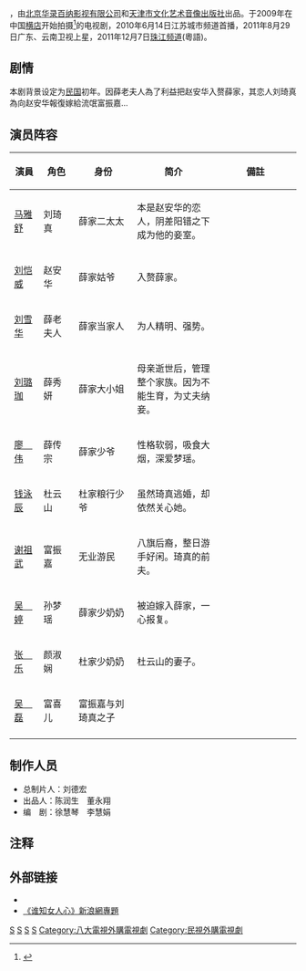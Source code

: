 {{电视节目信息框 
| 名称       = 谁知女人心
| 英文名称    = ''Who Knows the Female of the Women''
| 原名       = 
| 图片       = 电视剧谁知女人心 2010.jpg
| 图说       = 电视剧海报
| 类型       = 民国剧
| 原创       = 
| 发展       = 
| 导演       = [[何丽萍|何丽萍]] 
| 主持       = 
| 演出       = 
| 配音       = 
| 旁白       = 
| 主题曲     = 
| 片头曲     = 
| 片尾曲     = 
| 作曲       = 
| 国家       = {{CHNML}}
| 地区       = 
| 语言       = [[汉语普通话|汉语普通话]]
| 字幕       = 中文
| 季数       = 
| 系列数     = 
| 辑数       = 
| 集数       = 30集
| 每集列表   = 
| 执行制片   = 
| 制片人     = 
| 监制       = 
| 副制片人   = 
| 共同制片人 = 
| 制作公司   = [[华录百纳|华录百纳]]/[[天津市文化艺术音像出版社|天津市文化艺术音像出版社]]
| 编审       = 
| 剪辑       = 
| 外景       = 
| 机位       = 
| 每集长     = 
| 频道       = 
| 电视网     = 
| 电视台     = 
| 视频制式   = 
| 音频制式   = 
| 首播国家   = {{CHNML}}
| 首播地区   = 
| 开始       = 2010年6月14日
| 结束       = 
| 晚于       = 
| 早于       = 
| 相关剧集   = 
| 中国大陆名称 = 
| 台湾名称     = 
| 港澳名称     = 
| 马新名称     = 
| 官方网站     = 
| imdb_id    = 
| tv_com_id  = 
}}
{{engname|《谁知女人心》|Who Knows the Female of the Women}}，由[[北京华录百纳影视有限公司|北京华录百纳影视有限公司]]和[[天津市文化艺术音像出版社|天津市文化艺术音像出版社]]出品。于2009年在中国[[横店影视城|横店]]开始拍摄<ref>{{cite web|url=http://ent.sina.com.cn/v/m/2009-06-16/18582567125.shtml|title=《谁知女人心》横店开机 金牌制片人阮虔芷操刀|publisher=新浪网|date=2009年6月16日|accessdate=2010-08-12|language=Zh-hans|archive-date=2014-09-03|archive-url=https://web.archive.org/web/20140903112136/http://ent.sina.com.cn/v/m/2009-06-16/18582567125.shtml|dead-url=no}}</ref>的电视剧，2010年6月14日江苏城市频道首播，2011年8月29日广东、云南卫视上星，2011年12月7日[[珠江频道|珠江频道]](粵語)。

== 剧情 ==
本剧背景设定为[[中华民国|民国]]初年。因薛老夫人為了利益把赵安华入赘薛家，其恋人刘琦真為向赵安华報復嫁給流氓富振嘉...

== 演员阵容 ==
{| border="2" cellpadding="4" cellspacing="1" style="background: #f9f9f9;font-size:95%; border: 1px #aaa solid; border-collapse: collapse;"
|- bgcolor="#B0C4DE" align="center"
!width=10%|演員
!width=12%|角色
!width=20%|身份
!简介
!備註
|-
|[[马雅舒|马雅舒]]||刘琦真||薛家二太太||本是赵安华的恋人，阴差阳错之下成为他的妾室。||
|-
|[[刘恺威|刘恺威]]||赵安华||薛家姑爷||入赘薛家。||
|-
|[[刘雪华|刘雪华]]||薛老夫人 ||薛家当家人||为人精明、强势。||
|-
|[[刘璐珈|刘璐珈]]||薛秀妍||薛家大小姐||母亲逝世后，管理整个家族。因为不能生育，为丈夫纳妾。||
|-
|[[廖伟|廖　伟]]||薛传宗||薛家少爷||性格软弱，吸食大烟，深爱梦瑶。||
|-
|[[钱泳辰|钱泳辰]]||杜云山||杜家粮行少爷||虽然琦真逃婚，却依然关心她。||
|-
|[[谢祖武|谢祖武]]||富振嘉||无业游民||八旗后裔，整日游手好闲。琦真的前夫。||
|-
|[[吴婷_(演员)|吴　婷]]||孙梦瑶||薛家少奶奶||被迫嫁入薛家，一心报复。||
|-
|[[张乐|张　乐]]||颜淑娴||杜家少奶奶||杜云山的妻子。||
|-
|[[吴磊|吴　磊]] ||富喜儿||富振嘉与刘琦真之子||
|-
|}

== 制作人员 ==
*总制片人：刘德宏
*出品人：陈润生　董永翔 
*编　剧：徐慧琴　李慧娟
== 注释 ==
<references/>

== 外部链接 ==
*{{豆瓣|4935003}}
*[http://ent.sina.com.cn/f/v/sznrx/index.shtml   《谁知女人心》新浪網專題]{{Wayback|url=http://ent.sina.com.cn/f/v/sznrx/index.shtml |date=20111016044414 }}
{{2010年中國大陸古裝/民初電視劇}}
[[Category:2010年中國電視劇集|S]]
[[Category:中華民國大陸時期背景電視劇|S]]
[[Category:中國愛情劇|S]]
[[Category:報復題材電視劇|S]]
[[Category:八大電視外購電視劇|Category:八大電視外購電視劇]]
[[Category:民視外購電視劇|Category:民視外購電視劇]]